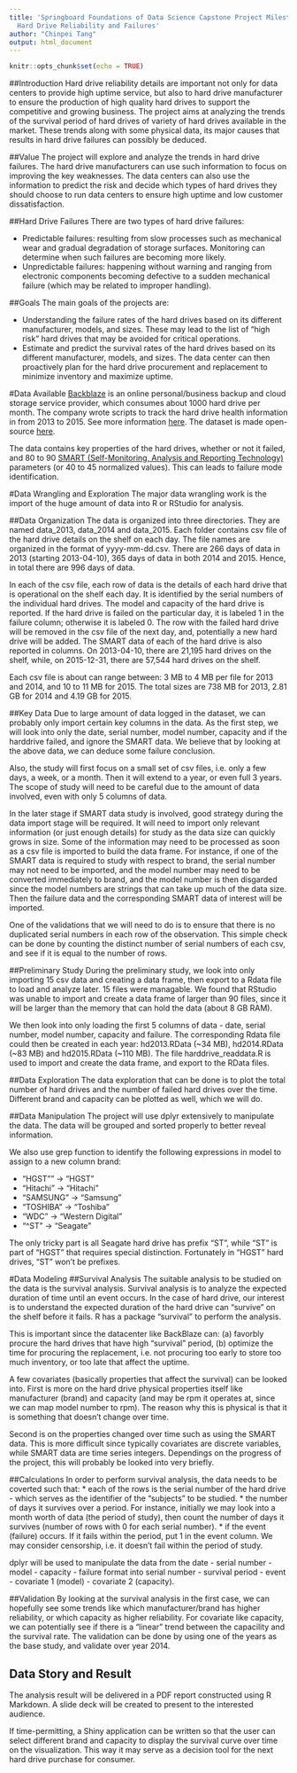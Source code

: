 ```yaml
---
title: 'Springboard Foundations of Data Science Capstone Project Milestone Report:
  Hard Drive Reliability and Failures'
author: "Chinpei Tang"
output: html_document
---
```


```r
knitr::opts_chunk$set(echo = TRUE)
```

##Introduction
Hard drive reliability details are important not only for data centers to provide high uptime service, but also to hard drive manufacturer to ensure the production of high quality hard drives to support the competitive and growing business. The project aims at analyzing the trends of the survival period of hard drives of variety of hard drives available in the market. These trends along with some physical data, its major causes that results in hard drive failures can possibly be deduced.

##Value
The project will explore and analyze the trends in hard drive failures. The hard drive manufacturers can use such information to focus on improving the key weaknesses. The data centers can also use the information to predict the risk and decide which types of hard drives they should choose to run data centers to ensure high uptime and low customer dissatisfaction.

##Hard Drive Failures
There are two types of hard drive failures:

* Predictable failures: resulting from slow processes such as mechanical wear and gradual degradation of storage surfaces. Monitoring can determine when such failures are becoming more likely.
* Unpredictable failures: happening without warning and ranging from electronic components becoming defective to a sudden mechanical failure (which may be related to improper handling).

##Goals
The main goals of the projects are:

* Understanding the failure rates of the hard drives based on its different manufacturer, models, and sizes. These may lead to the list of "high risk" hard drives that may be avoided for critical operations.
* Estimate and predict the survival rates of the hard drives based on its different manufacturer, models, and sizes. The data center can then proactively plan for the hard drive procurement and replacement to minimize inventory and maximize uptime.

#Data Available
[Backblaze](https://www.backblaze.com/) is an online personal/business backup and cloud storage service provider, which consumes about 1000 hard drive per month. The company wrote scripts to track the hard drive health information in from 2013 to 2015. See more information [here](https://www.backblaze.com/blog/hard-drive-data-feb2015/). The dataset is made open-source [here](https://www.backblaze.com/b2/hard-drive-test-data.html).

The data contains key properties of the hard drives, whether or not it failed, and 80 to 90 [SMART (Self-Monitoring, Analysis and Reporting Technology)](https://en.wikipedia.org/wiki/S.M.A.R.T.) parameters (or 40 to 45 normalized values). This can leads to failure mode identification.

#Data Wrangling and Exploration
The major data wrangling work is the import of the huge amount of data into R or RStudio for analysis.

##Data Organization
The data is organized into three directories. They are named data_2013, data_2014 and data_2015. Each folder contains csv file of the hard drive details on the shelf on each day. The file names are organized in the format of yyyy-mm-dd.csv. There are 266 days of data in 2013 (starting 2013-04-10), 365 days of data in both 2014 and 2015. Hence, in total there are 996 days of data.

In each of the csv file, each row of data is the details of each hard drive that is operational on the shelf each day. It is identified by the serial numbers of the individual hard drives. The model and capacity of the hard drive is reported. If the hard drive is failed on the particular day, it is labeled 1 in the failure column; otherwise it is labeled 0. The row with the failed hard drive will be removed in the csv file of the next day, and, potentially a new hard drive will be added. The SMART data of each of the hard drive is also reported in columns. On 2013-04-10, there are 21,195 hard drives on the shelf, while, on 2015-12-31, there are 57,544 hard drives on the shelf.

Each csv file is about can range between: 3 MB to 4 MB per file for 2013 and 2014, and 10 to 11 MB for 2015. The total sizes are 738 MB for 2013, 2.81 GB for 2014 and 4.19 GB for 2015.

##Key Data
Due to large amount of data logged in the dataset, we can probably only import certain key columns in the data. As the first step, we will look into only the date, serial number, model number, capacity and if the harddrive failed, and ignore the SMART data. We believe that by looking at the above data, we can deduce some failure conclusion.

Also, the study will first focus on a small set of csv files, i.e. only a few days, a week, or a month. Then it will extend to a year, or even full 3 years. The scope of study will need to be careful due to the amount of data involved, even with only 5 columns of data.

In the later stage if SMART data study is involved, good strategy during the data import stage will be required. It will need to import only relevant information (or just enough details) for study as the data size can quickly grows in size. Some of the information may need to be processed as soon as a csv file is imported to build the data frame. For instance, if one of the SMART data is required to study with respect to brand, the serial number may not need to be imported, and the model number may need to be converted immediately to brand, and the model number is then disgarded since the model numbers are strings that can take up much of the data size. Then the failure data and the corresponding SMART data of interest will be imported.

One of the validations that we will need to do is to ensure that there is no duplicated serial numbers in each row of the observation. This simple check can be done by counting the distinct number of serial numbers of each csv, and see if it is equal to the number of rows.

##Preliminary Study
During the preliminary study, we look into only importing 15 csv data and creating a data frame, then export to a Rdata file to load and analyze later. 15 files were managable. We found that RStudio was unable to import and create a data frame of larger than 90 files, since it will be larger than the memory that can hold the data (about 8 GB RAM).

We then look into only loading the first 5 columns of data - date, serial number, model number, capacity and failure. The corresponding Rdata file could then be created in each year: hd2013.RData (~34 MB), hd2014.RData (~83 MB) and hd2015.RData (~110 MB). The file harddrive_readdata.R is used to import and create the data frame, and export to the RData files.

##Data Exploration
The data exploration that can be done is to plot the total number of hard drives and the number of failed hard drives over the time. Different brand and capacity can be plotted as well, which we will do.

##Data Manipulation
The project will use dplyr extensively to manipulate the data. The data will be grouped and sorted properly to better reveal information.

We also use grep function to identify the following expressions in model to assign to a new column brand:

* "HGST"" -> "HGST"
* "Hitachi" -> "Hitachi"
* "SAMSUNG" -> "Samsung"
* "TOSHIBA" -> "Toshiba"
* "WDC" -> "Western Digital"
* "^ST" -> "Seagate"

The only tricky part is all Seagate hard drive has prefix "ST", while "ST" is part of "HGST" that requires special distinction. Fortunately in "HGST" hard drives, "ST" won't be prefixes.

#Data Modeling
##Survival Analysis
The suitable analysis to be studied on the data is the survival analysis. Survival analysis is to analyze the expected duration of time until an event occurs. In the case of hard drive, our interest is to understand the expected duration of the hard drive can "survive" on the shelf before it fails. R has a package "survival" to perform the analysis.

This is important since the datacenter like BackBlaze can: (a) favorbly procure the hard drives that have high "survival" period, (b) optimize the time for procuring the replacement, i.e. not procuring too early to store too much inventory, or too late that affect the uptime.

A few covariates (basically properties that affect the survival) can be looked into. First is more on the hard drive physical properties itself like manufacturer (brand) and capacity (and may be rpm it operates at, since we can map model number to rpm). The reason why this is physical is that it is something that doesn't change over time.

Second is on the properties changed over time such as using the SMART data. This is more difficult since typically covariates are discrete variables, while SMART data are time series integers. Dependings on the progress of the project, this will probably be looked into very briefly.

##Calculations
In order to perform survival analysis, the data needs to be coverted such that:
* each of the rows is the serial number of the hard drive - which serves as the identifier of the "subjects" to be studied.
* the number of days it survives over a period. For instance, initially we may look into a month worth of data (the period of study), then count the number of days it survives (number of rows with 0 for each serial number).
* if the event (failure) occurs. If it fails within the period, put 1 in the event column.
We may consider censorship, i.e. it doesn't fail within the period of study.

dplyr will be used to manipulate the data from the date - serial number - model - capacity - failure format into serial number - survival period - event - covariate 1 (model) - covariate 2 (capacity).

##Validation
By looking at the survival analysis in the first case, we can hopefully see some trends like which manufacturer/brand has higher reliability, or which capacity as higher reliability. For covariate like capacity, we can potentially see if there is a "linear" trend between the capacility and the survival rate. The validation can be done by using one of the years as the base study, and validate over year 2014.

## Data Story and Result
The analysis result will be delivered in a PDF report constructed using R Markdown. A slide deck will be created to present to the interested audience.

If time-permitting, a Shiny application can be written so that the user can select different brand and capacity to display the survival curve over time on the visualization. This way it may serve as a decision tool for the next hard drive purchase for consumer.